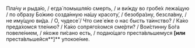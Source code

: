 Пла́чу и рыда́ю, / егда́ помышля́ю смерть, / и ви́жду во гробе́х лежа́щую / по о́бразу Бо́жию созда́нную на́шу красоту́, / безобра́зну, безсла́вну, / не иму́щую ви́да. / О, чудесе́́ / Что сие́ е́же о нас бысть та́инство? / Ка́ко преда́хомся тле́нию? / Ка́ко сопряго́хомся сме́рти? / Вои́стинну Бо́га повеле́нием, / я́коже пи́сано есть, / подаю́щаго преста́вльшемуся **[или** преста́вльшейся**]** упокое́ние.
